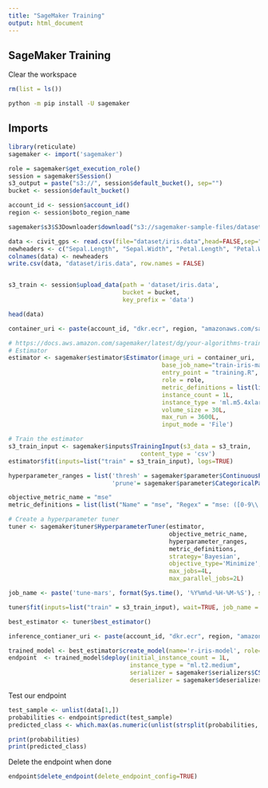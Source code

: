 ```yaml
---
title: "SageMaker Training"
output: html_document
---
```


## SageMaker Training

Clear the workspace
```r
rm(list = ls())
```

```bash
python -m pip install -U sagemaker
```

## Imports
```r
library(reticulate)
sagemaker <- import('sagemaker')

role = sagemaker$get_execution_role()
session = sagemaker$Session()
s3_output = paste("s3://", session$default_bucket(), sep="")
bucket <- session$default_bucket()

account_id <- session$account_id()
region <- session$boto_region_name
```

```r
sagemaker$s3$S3Downloader$download("s3://sagemaker-sample-files/datasets/tabular/iris/iris.data","dataset")

data <- civit_gps <- read.csv(file="dataset/iris.data",head=FALSE,sep=",")
newheaders <- c("Sepal.Length", "Sepal.Width", "Petal.Length", "Petal.Width", "Species")
colnames(data) <- newheaders
write.csv(data, "dataset/iris.data", row.names = FALSE)


s3_train <- session$upload_data(path = 'dataset/iris.data',
                                bucket = bucket,
                                key_prefix = 'data')
```

```r
head(data)
```

```r
container_uri <- paste(account_id, "dkr.ecr", region, "amazonaws.com/sagemaker-r-training:1.0", sep=".")

# https://docs.aws.amazon.com/sagemaker/latest/dg/your-algorithms-training-algo-dockerfile.html
# Estimator
estimator <- sagemaker$estimator$Estimator(image_uri = container_uri,
                                           base_job_name="train-iris-mars",
                                           entry_point = "training.R",
                                           role = role,
                                           metric_definitions = list(list("Name" = "mse", "Regex" = "mse: ([0-9\\.]+)")),
                                           instance_count = 1L,
                                           instance_type = 'ml.m5.4xlarge',
                                           volume_size = 30L,
                                           max_run = 3600L,
                                           input_mode = 'File')
```

```r
# Train the estimator
s3_train_input <- sagemaker$inputs$TrainingInput(s3_data = s3_train,
                                     content_type = 'csv')
estimator$fit(inputs=list("train" = s3_train_input), logs=TRUE)
```


```r
hyperparameter_ranges = list('thresh' = sagemaker$parameter$ContinuousParameter(0.001, 0.01),
                             'prune'= sagemaker$parameter$CategoricalParameter(list(TRUE, FALSE)))

objective_metric_name = "mse"
metric_definitions = list(list("Name" = "mse", "Regex" = "mse: ([0-9\\.]+)"))

# Create a hyperparameter tuner
tuner <- sagemaker$tuner$HyperparameterTuner(estimator,
                                             objective_metric_name,
                                             hyperparameter_ranges,
                                             metric_definitions,
                                             strategy='Bayesian',
                                             objective_type='Minimize',
                                             max_jobs=4L,
                                             max_parallel_jobs=2L)

job_name <- paste('tune-mars', format(Sys.time(), '%Y%m%d-%H-%M-%S'), sep = '-')

tuner$fit(inputs=list("train" = s3_train_input), wait=TRUE, job_name = job_name)
```

```r
best_estimator <- tuner$best_estimator()
```



```r
inference_contianer_uri <- paste(account_id, "dkr.ecr", region, "amazonaws.com/sagemaker-r-inference:1.0", sep=".")

trained_model <- best_estimator$create_model(name='r-iris-model', role=role, image_uri = container_uri)
endpoint  <- trained_model$deploy(initial_instance_count = 1L,
                                  instance_type = "ml.t2.medium",
                                  serializer = sagemaker$serializers$CSVSerializer(content_type='text/csv'),
                                  deserializer = sagemaker$deserializers$JSONDeserializer())
```

Test our endpoint
```r
test_sample <- unlist(data[1,])
probabilities <- endpoint$predict(test_sample)
predicted_class <- which.max(as.numeric(unlist(strsplit(probabilities, ","))))

print(probabilities)
print(predicted_class)
```

Delete the endpoint when done
```r
endpoint$delete_endpoint(delete_endpoint_config=TRUE)
```

